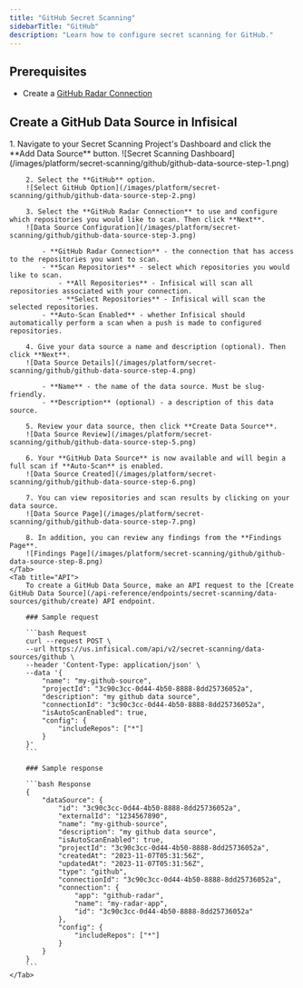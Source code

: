 ```yaml
---
title: "GitHub Secret Scanning"
sidebarTitle: "GitHub"
description: "Learn how to configure secret scanning for GitHub."
---
```


## Prerequisites

- Create a [GitHub Radar Connection](/integrations/app-connections/github-radar)

## Create a GitHub Data Source in Infisical

<Tabs>
    <Tab title="Infisical UI">
        1. Navigate to your Secret Scanning Project's Dashboard and click the **Add Data Source** button.
        ![Secret Scanning Dashboard](/images/platform/secret-scanning/github/github-data-source-step-1.png)

        2. Select the **GitHub** option.
        ![Select GitHub Option](/images/platform/secret-scanning/github/github-data-source-step-2.png)

        3. Select the **GitHub Radar Connection** to use and configure which repositories you would like to scan. Then click **Next**.
        ![Data Source Configuration](/images/platform/secret-scanning/github/github-data-source-step-3.png)

            - **GitHub Radar Connection** - the connection that has access to the repositories you want to scan.
            - **Scan Repositories** - select which repositories you would like to scan.
                - **All Repositories** - Infisical will scan all repositories associated with your connection.
                - **Select Repositories** - Infisical will scan the selected repositories.
            - **Auto-Scan Enabled** - whether Infisical should automatically perform a scan when a push is made to configured repositories.

        4. Give your data source a name and description (optional). Then click **Next**.
        ![Data Source Details](/images/platform/secret-scanning/github/github-data-source-step-4.png)

            - **Name** - the name of the data source. Must be slug-friendly.
            - **Description** (optional) - a description of this data source.

        5. Review your data source, then click **Create Data Source**.
        ![Data Source Review](/images/platform/secret-scanning/github/github-data-source-step-5.png)

        6. Your **GitHub Data Source** is now available and will begin a full scan if **Auto-Scan** is enabled.
        ![Data Source Created](/images/platform/secret-scanning/github/github-data-source-step-6.png)

        7. You can view repositories and scan results by clicking on your data source.
        ![Data Source Page](/images/platform/secret-scanning/github/github-data-source-step-7.png)

        8. In addition, you can review any findings from the **Findings Page**.
        ![Findings Page](/images/platform/secret-scanning/github/github-data-source-step-8.png)
    </Tab>
    <Tab title="API">
        To create a GitHub Data Source, make an API request to the [Create GitHub Data Source](/api-reference/endpoints/secret-scanning/data-sources/github/create) API endpoint.

        ### Sample request

        ```bash Request
        curl --request POST \
        --url https://us.infisical.com/api/v2/secret-scanning/data-sources/github \
        --header 'Content-Type: application/json' \
        --data '{
            "name": "my-github-source",
            "projectId": "3c90c3cc-0d44-4b50-8888-8dd25736052a",
            "description": "my github data source",
            "connectionId": "3c90c3cc-0d44-4b50-8888-8dd25736052a",
            "isAutoScanEnabled": true,
            "config": {
                "includeRepos": ["*"]
            }
        }'
        ```

        ### Sample response

        ```bash Response
        {
            "dataSource": {
                "id": "3c90c3cc-0d44-4b50-8888-8dd25736052a",
                "externalId": "1234567890",
                "name": "my-github-source",
                "description": "my github data source",
                "isAutoScanEnabled": true,
                "projectId": "3c90c3cc-0d44-4b50-8888-8dd25736052a",
                "createdAt": "2023-11-07T05:31:56Z",
                "updatedAt": "2023-11-07T05:31:56Z",
                "type": "github",
                "connectionId": "3c90c3cc-0d44-4b50-8888-8dd25736052a",
                "connection": {
                    "app": "github-radar",
                    "name": "my-radar-app",
                    "id": "3c90c3cc-0d44-4b50-8888-8dd25736052a"
                },
                "config": {
                    "includeRepos": ["*"]
                }
            }
        }
        ```
    </Tab>
</Tabs>
